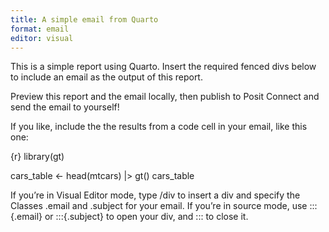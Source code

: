 ```yaml
---
title: A simple email from Quarto
format: email
editor: visual
---
```


This is a simple report using Quarto. Insert the required fenced divs below to include an email as the output of this report.

Preview this report and the email locally, then publish to Posit Connect and send the email to yourself!

If you like, include the the results from a code cell in your email, like this one:

{r} library(gt)

cars_table \<- head(mtcars) \|\> gt() cars_table

If you're in Visual Editor mode, type /div to insert a div and specify the Classes .email and .subject for your email. If you're in source mode, use ::: {.email} or :::{.subject} to open your div, and ::: to close it.

```{=html}
<!-- Hint: 

::: {.email}

:::{.subject}
Hello from Quarto
:::

Here is the body of my email! 



::: 

-->
```